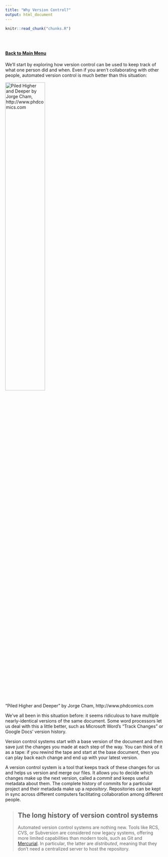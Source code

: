 ```yaml
---
title: "Why Version Control?"
output: html_document
---
```

<style type="text/css">
    div.datatables { height: auto !important;}
</style>

<!-- The file analysis/chunks.R contains chunks that define default settings
shared across the workflowr files. -->
```r
knitr::read_chunk("chunks.R")
```

<!-- Update knitr chunk options -->
```r
```

<!-- Insert the date the file was last updated -->
```r
```

<!-- Insert the code version (Git commit SHA1) if Git repository exists and R
 package git2r is installed -->
```r
```

<!-- Add your analysis here -->
#### [Back to Main Menu](git_intro.html)   


We'll start by exploring how version control can be used
to keep track of what one person did and when.
Even if you aren't collaborating with other people,
automated version control is much better than this situation:

[![Piled Higher and Deeper by Jorge Cham, http://www.phdcomics.com](../docs/fig/phd101212s.png){ width=50% }](http://www.phdcomics.com)

"Piled Higher and Deeper" by Jorge Cham, http://www.phdcomics.com

We've all been in this situation before: it seems ridiculous to have multiple nearly-identical versions of the same document. Some word processors let us deal with this a little better, such as Microsoft Word's "Track Changes" or Google Docs' version history.

Version control systems start with a base version of the document and then save just the changes you made at each step of the way. You can think of it as a tape: if you rewind the tape and start at the base document, then you can play back each change and end up with your latest version.

A version control system is a tool that keeps track of these changes for us and helps us version and merge our files. It allows you to decide which changes make up the next version, called a *commit* and keeps useful metadata about them. The complete history of commits for a particular project and their metadada make up a *repository*. Repositories can be kept in sync across different computers facilitating collaboration among different people.

> ## The long history of version control systems {.callout}
>
> Automated version control systems are nothing new. Tools like RCS, CVS, or
> Subversion are considered now legacy systems, offering more limited
> capabilities than modern tools, such as Git and
> [Mercurial](http://swcarpentry.github.io/hg-novice/). In particular, the
> latter are *distributed*, meaning that they don't need a centralized server
> to host the repository.
